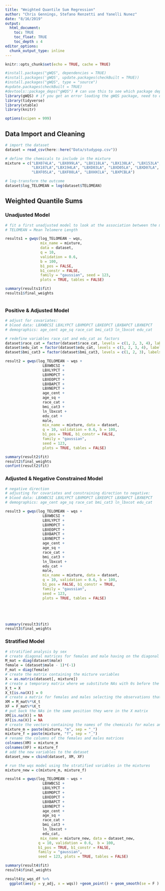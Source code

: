 ```yaml
---
title: "Weighted Quantile Sum Regression"
author: "Chris Gennings, Stefano Renzetti and Yanelli Nunez"
date: "8/16/2019"
output: 
  html_document:
    toc: TRUE
    toc_float: TRUE
    toc_depth : 4
editor_options: 
  chunk_output_type: inline
---
```


```r
knitr::opts_chunk$set(echo = TRUE, cache = TRUE)

#install.packages("gWQS", dependencies = TRUE)
#install.packages('gWQS', update.packages(checkBuilt = TRUE))
#install.packages("gWQS", type = "source")
#update.packages(checkBuilt = TRUE)
#devtools::package_deps("gWQS") # can use this to see which package dependencies you already have
library(gWQS) # if you get an error loading the gWQS package, need to download x11 (XQuartz for Mac)
library(tidyverse)
library(xtable)
library(knitr)

options(scipen = 999)
```

## Data Import and Cleaning

```r
# import the dataset
dataset = read_csv(here::here("Data/studypop.csv"))

# define the chemicals to include in the mixture
mixture = c("LBX074LA", "LBX099LA", "LBX118LA", "LBX138LA", "LBX153LA", "LBX170LA", "LBX180LA",
            "LBX187LA","LBX194LA", "LBXD03LA", "LBXD05LA", "LBXD07LA", "LBXF03LA", "LBXF04LA", 
            "LBXF05LA", "LBXF08LA", "LBXHXCLA", "LBXPCBLA")

# log-transform the outcome
dataset$log_TELOMEAN = log(dataset$TELOMEAN)
```



## Weighted Quantile Sums

### Unadjusted Model

```r
# fit a first unadjusted model to look at the association between the mixture and the outcome
# TELOMEAN = Mean Telomere Length

results1 = gwqs(log_TELOMEAN ~ wqs, 
                mix_name = mixture, 
                data = dataset, 
                q = 10, 
                validation = 0.6,
                b = 100, 
                b1_pos = FALSE, 
                b1_constr = FALSE, 
                family = "gaussian", seed = 123, 
                plots = TRUE, tables = FALSE)

summary(results1$fit)
results1$final_weights 
  


```



### Positive & Adjusted Model

```r
# adjust for covariates:
# blood data: LBXWBCSI LBXLYPCT LBXMOPCT LBXEOPCT LBXBAPCT LBXNEPCT
# demographics: age_cent age_sq race_cat bmi_cat3 ln_lbxcot edu_cat

# redefine variables race_cat and edu_cat as factors
dataset$race_cat = factor(dataset$race_cat, levels = c(1, 2, 3, 4), labels = c(1, 2, 3, 4))
dataset$edu_cat = factor(dataset$edu_cat, levels = c(1, 2, 3, 4), labels = c(1, 2, 3, 4))
dataset$bmi_cat3 = factor(dataset$bmi_cat3, levels = c(1, 2, 3), labels = c(1, 2, 3))

result2 = gwqs(log_TELOMEAN ~ wqs +
                 LBXWBCSI + 
                 LBXLYPCT + 
                 LBXMOPCT + 
                 LBXEOPCT + 
                 LBXBAPCT + 
                 LBXNEPCT + 
                 age_cent + 
                 age_sq + 
                 race_cat + 
                 bmi_cat3 + 
                 ln_lbxcot + 
                 edu_cat + 
                 male,
                 mix_name = mixture, data = dataset, 
                 q = 10, validation = 0.6, b = 100, 
                 b1_pos = TRUE, b1_constr = FALSE, 
                 family = "gaussian", 
                 seed = 123, 
                 plots = TRUE, tables = FALSE)

summary(result2$fit)
result2$final_weights 
confint(result2$fit)
```


### Adjusted & Negative Constrained Model


```r
# negative direction
# adjusting for covariates and constraining direction to negative:
# blood data: LBXWBCSI LBXLYPCT LBXMOPCT LBXEOPCT LBXBAPCT LBXNEPCT
# demographics: age_cent age_sq race_cat bmi_cat3 ln_lbxcot edu_cat

result3 = gwqs(log_TELOMEAN ~ wqs +
                 LBXWBCSI + 
                 LBXLYPCT + 
                 LBXMOPCT + 
                 LBXEOPCT + 
                 LBXBAPCT + 
                 LBXNEPCT + 
                 age_cent + 
                 age_sq + 
                 race_cat + 
                 bmi_cat3 + 
                 ln_lbxcot + 
                 edu_cat + 
                 male,
                 mix_name = mixture, data = dataset, 
                 q = 10, validation = 0.6, b = 100, 
                 b1_pos = FALSE, b1_constr = TRUE, 
                 family = "gaussian", 
                 seed = 123, 
                 plots = TRUE, tables = FALSE)





summary(result3$fit)
result3$final_weights
```

### Stratified Model

```r
# stratified analysis by sex
# create diagonal matrices for females and male having on the diagonal 1 or 0 to select female or males values respectively
M_mat = diag(dataset$male)
female = (dataset$male - 1)*(-1)
F_mat = diag(female)
# create the matrix containing the micture variables
X = as.matrix(dataset[, mixture])
# create a temporary matrix where we substitute NAs with 0s before the matrix multiplication
X_t = X
X_t[is.na(X)] = 0
# create a matrix for females and males selecting the observations that corresponds to each sex
XM = M_mat%*%X_t
XF = F_mat%*%X_t
# put back the NAs in the same position they were in the X matrix
XM[is.na(X)] = NA
XF[is.na(X)] = NA
# create the vectors containing the names of the chemicals for males and females
mixture_m = paste(mixture, "m", sep = "_")
mixture_f = paste(mixture, "f", sep = "_")
# rename the columns of the females and males matrices
colnames(XM) = mixture_m
colnames(XF) = mixture_f
# add the new variables to the dataset
dataset_new = cbind(dataset, XM, XF)

# run the wqs model using the stratified variables in the mixtures
mixture_new = c(mixture_m, mixture_f)

result4 = gwqs(log_TELOMEAN ~ wqs +
                 LBXWBCSI + 
                 LBXLYPCT + 
                 LBXMOPCT + 
                 LBXEOPCT + 
                 LBXBAPCT + 
                 LBXNEPCT + 
                 age_cent +
                 age_sq + 
                 race_cat +
                 bmi_cat3 + 
                 ln_lbxcot + 
                 edu_cat, 
                mix_name = mixture_new, data = dataset_new, 
               q = 10, validation = 0.6,  b = 100, 
               b1_pos = TRUE, b1_constr = FALSE, 
               family = "gaussian", 
               seed = 123, plots = TRUE, tables = FALSE)

summary(result4$fit)
result4$final_weights 
```



```r
result4$y_wqs_df %>% 
  ggplot(aes(y = y_adj, x = wqs)) +geom_point() + geom_smooth(se = F ) + theme_bw()
```

